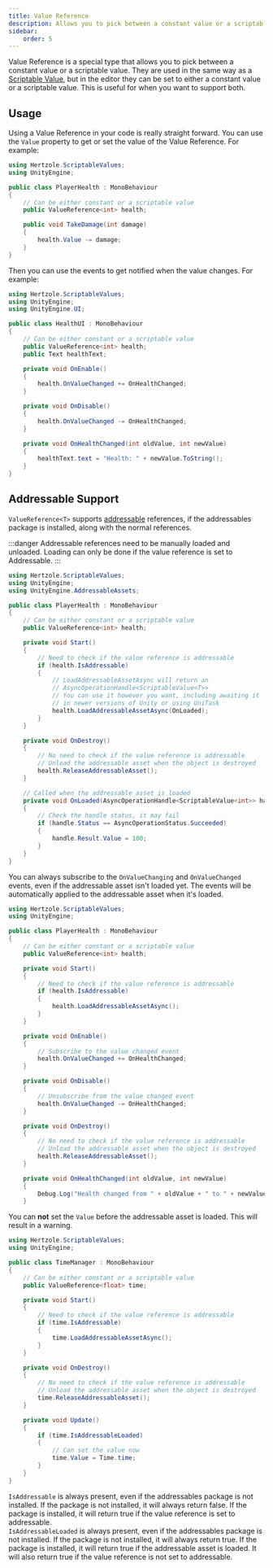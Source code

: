 ```yaml
---
title: Value Reference
description: Allows you to pick between a constant value or a scriptable value.
sidebar:
    order: 5
---
```



Value Reference is a special type that allows you to pick between a constant value or a scriptable value. They are used in the same way as a [Scriptable Value](/scriptable-values/types/scriptable-values), but in the editor they can be set to either a constant value or a scriptable value. This is useful for when you want to support both.

## Usage

Using a Value Reference in your code is really straight forward. You can use the `Value` property to get or set the value of the Value Reference. For example:

```csharp title="Value Reference Example"
using Hertzole.ScriptableValues;
using UnityEngine;

public class PlayerHealth : MonoBehaviour
{
    // Can be either constant or a scriptable value
    public ValueReference<int> health;

    public void TakeDamage(int damage)
    {
        health.Value -= damage;
    }
}
```

Then you can use the events to get notified when the value changes. For example:

```csharp title="Value Reference Event Example"
using Hertzole.ScriptableValues;
using UnityEngine;
using UnityEngine.UI;

public class HealthUI : MonoBehaviour
{
    // Can be either constant or a scriptable value
    public ValueReference<int> health;
    public Text healthText;

    private void OnEnable()
    {
        health.OnValueChanged += OnHealthChanged;
    }

    private void OnDisable()
    {
        health.OnValueChanged -= OnHealthChanged;
    }

    private void OnHealthChanged(int oldValue, int newValue)
    {
        healthText.text = "Health: " + newValue.ToString();
    }
}
```

<EventReminder/>

## Addressable Support

`ValueReference<T>` supports [addressable](https://docs.unity3d.com/Documentation/Manual/com.unity.addressables.html) references, if the addressables package is installed, along with the normal references.

:::danger
Addressable references need to be manually loaded and unloaded. Loading can only be done if the value reference is set to Addressable.
:::

```csharp title="Load Example"
using Hertzole.ScriptableValues;
using UnityEngine;
using UnityEngine.AddressableAssets;

public class PlayerHealth : MonoBehaviour
{
    // Can be either constant or a scriptable value
    public ValueReference<int> health;

    private void Start()
    {
        // Need to check if the value reference is addressable
        if (health.IsAddressable)
        {
            // LoadAddressableAssetAsync will return an 
            // AsyncOperationHandle<ScriptableValue<T>>
            // You can use it however you want, including awaiting it
            // in newer versions of Unity or using UniTask
            health.LoadAddressableAssetAsync(OnLoaded);
        }
    }

    private void OnDestroy()
    {
        // No need to check if the value reference is addressable
        // Unload the addressable asset when the object is destroyed
        health.ReleaseAddressableAsset();
    }

    // Called when the addressable asset is loaded
    private void OnLoaded(AsyncOperationHandle<ScriptableValue<int>> handle)
    {
        // Check the handle status, it may fail
        if (handle.Status == AsyncOperationStatus.Succeeded)
        {
            handle.Result.Value = 100;
        }
    }
}
```

You can always subscribe to the `OnValueChanging` and `OnValueChanged` events, even if the addressable asset isn't loaded yet. The events will be automatically applied to the addressable asset when it's loaded.

```csharp title="Event Example"
using Hertzole.ScriptableValues;
using UnityEngine;

public class PlayerHealth : MonoBehaviour
{
    // Can be either constant or a scriptable value
    public ValueReference<int> health;

    private void Start()
    {
        // Need to check if the value reference is addressable
        if (health.IsAddressable)
        {
            health.LoadAddressableAssetAsync();
        }
    }

    private void OnEnable()
    {
        // Subscribe to the value changed event
        health.OnValueChanged += OnHealthChanged;
    }

    private void OnDisable()
    {
        // Unsubscribe from the value changed event
        health.OnValueChanged -= OnHealthChanged;
    }

    private void OnDestroy()
    {
        // No need to check if the value reference is addressable
        // Unload the addressable asset when the object is destroyed
        health.ReleaseAddressableAsset();
    }

    private void OnHealthChanged(int oldValue, int newValue)
    {
        Debug.Log("Health changed from " + oldValue + " to " + newValue);
    }
```

You can **not** set the `Value` before the addressable asset is loaded. This will result in a warning.

```csharp title="Value Set Example"
using Hertzole.ScriptableValues;
using UnityEngine;

public class TimeManager : MonoBehaviour
{
    // Can be either constant or a scriptable value
    public ValueReference<float> time;

    private void Start()
    {
        // Need to check if the value reference is addressable
        if (time.IsAddressable)
        {
            time.LoadAddressableAssetAsync();
        }
    }

    private void OnDestroy()
    {
        // No need to check if the value reference is addressable
        // Unload the addressable asset when the object is destroyed
        time.ReleaseAddressableAsset();
    }

    private void Update()
    {
        if (time.IsAddressableLoaded)
        {
            // Can set the value now
            time.Value = Time.time;
        }
    }
}
```

`IsAddressable` is always present, even if the addressables package is not installed. If the package is not installed, it will always return false. If the package is installed, it will return true if the value reference is set to addressable.  
`IsAddressableLoaded` is always present, even if the addressables package is not installed. If the package is not installed, it will always return true. If the package is installed, it will return true if the addressable asset is loaded. It will also return true if the value reference is not set to addressable.